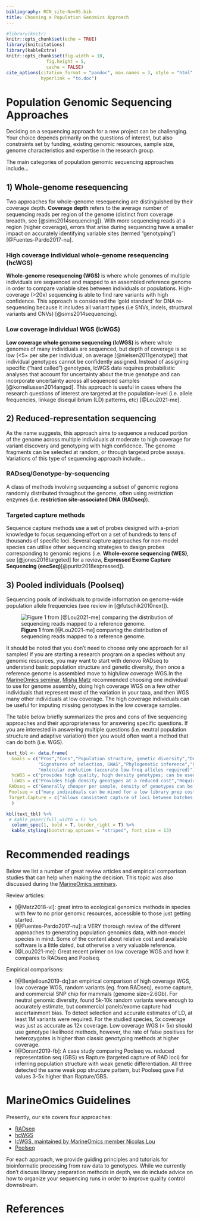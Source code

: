 ```yaml
---
bibliography: RCN_site-Nov05.bib
title: Choosing a Population Genomics Approach
---
```


```r
#library(knitr)
knitr::opts_chunk$set(echo = TRUE)
library(knitcitations)
library(kableExtra)
knitr::opts_chunk$set(fig.width = 10,
               fig.height = 5,
               cache = FALSE)
cite_options(citation_format = "pandoc", max.names = 3, style = "html",
             hyperlink = "to.doc")
```

# Population Genomic Sequencing Approaches
Deciding on a sequencing approach for a new project can be challenging. Your choice depends primarily on the questions of interest, but also constraints set by funding, existing genomic resources, sample size, genome characteristics and expertise in the research group.

The main categories of population genomic sequencing approaches include...

## 1) Whole-genome resequencing
Two approaches for whole-genome resequencing are distinguished by their coverage depth. **Coverage depth** refers to the average number of sequencing reads per region of the genome (distinct from coverage breadth, see [@sims2014sequencing]). With more sequencing reads at a region (higher coverage), errors that arise during sequencing have a smaller impact on accurately identifying variable sites (termed “genotyping”) [@Fuentes-Pardo2017-nu].

### High coverage individual whole-genome resequencing (hcWGS)  {.unlisted .unnumbered}
**Whole-genome resequencing (WGS)** is where whole genomes of multiple individuals are sequenced and mapped to an assembled reference genome in order to compare variable sites between individuals or populations.
High-coverage (>20x) sequencing is able to find rare variants with high confidence. This approach is considered the 'gold standard' for DNA re-sequencing because it includes all variant types (i.e SNVs, indels, structural variants and CNVs) [@sims2014sequencing].

### Low coverage individual WGS (lcWGS)  {.unlisted .unnumbered}
**Low coverage whole genome sequencing (lcWGS)** is where whole genomes of many individuals are sequenced, but depth of coverage is so low (<5× per site per individual, on average [@nielsen2011genotype]) that individual genotypes cannot be confidently assigned. Instead of assigning specific (“hard called") genotypes, lcWGS data requires probabilistic analyses that account for uncertainty about the true genotype and can incorporate uncertainty across all sequenced samples [@korneliussen2014angsd]. This approach is useful in cases where the research questions of interest are targeted at the population-level (i.e. allele frequencies, linkage disequilibrium (LD) patterns, etc) [@Lou2021-me].

## 2) Reduced-representation sequencing
As the name suggests, this approach aims to sequence a reduced portion of the genome across multiple individuals at moderate to high coverage for variant discovery and genotyping with high confidence. The genome fragments can be selected at random, or through targeted probe assays. Variations of this type of sequencing approach include...

### RADseq/Genotype-by-sequencing  {.unlisted .unnumbered}
A class of methods involving sequencing a subset of genomic regions randomly distributed throughout the genome, often using restriction enzymes (i.e. **restriction site-associated DNA (RADseq)**).

### Targeted capture methods  {.unlisted .unnumbered}
Sequence capture methods use a set of probes designed with a-priori knowledge to focus sequencing effort on a set of hundreds to tens of thousands of specific loci. Several capture approaches for non-model species can utilise other sequencing strategies to design probes corresponding to genomic regions (i.e. **Whole-exome sequencing (WES)**, see [@jones2016targeted] for a review, **Expressed Exome Capture Sequencing (eecSeq)**[@puritz2018expressed]).  

## 3) Pooled individuals (Poolseq)
Sequencing pools of individuals to provide information on genome-wide population allele frequencies (see review in [@futschik2010next]).


![**Figure 1** from [@Lou2021-me] comparing the distribution of sequencing reads mapped to a reference genome.](images/mec16077-fig-0001-m.jpg)



It should be noted that you don’t need to choose only one approach for all samples! If you are starting a research program on a species without any genomic resources, you may want to start with denovo RADseq to understand basic population structure and genetic diversity, then once a reference genome is assembled move to high/low coverage WGS.In the [MarineOmics seminar](https://marineomics.github.io/panels.html), [Misha Matz](https://matzlab.weebly.com/) recommended choosing one individual to use for genome assembly, doing high coverage WGS on a few other individuals that represent most of the variation in your taxa, and then WGS many other individuals at low coverage. The high coverage individuals can be useful for imputing missing genotypes in the low coverage samples.

The table below briefly summarizes the pros and cons of five sequencing approaches and their appropriateness for answering specific questions. If you are interested in answering multiple questions (i.e. neutral population structure and adaptive variation) then you would often want a method that can do both (i.e. WGS).


```r
text_tbl <- data.frame(
  Goals = c("Pros","Cons","Population structure, genetic diversity","Demography (mig. rates, pop. size through time)",
            "Signatures of selection, GWAS","Phylogenetic inference","Genetic crosses/mapping panels",
            "molecular evolution (accurate low-freq alleles required)"),
  hcWGS = c("provides high quality, high density genotypes; can be used to improve development of a reference genome","Most expensive per sample, requires a reference genome assembly, large computational resources","Great, but cheaper methods work almost as well","Great if incorporating haplotype-based methods ","Great","Computationally challenging, but good at all divergence levels ","Expensive","Best"),
  lcWGS = c("Provides high density genotypes at a reduced cost","Requires a reference, can produce false (+) heterozygotes, sensitive to batch effects, may be inappropriate to use individual SNP calls for some analyses","Good, but limited to popgen analyses based on genotype likelihoods ","Good, esp. with some high coverage samples to help with imputation","Good","Good for tree shapes but not branch lengths, good for extracting organelle sequences and cost-effective primers for species and hybrid ID studies ","Great","Poor"),
 RADseq = c("Generally cheaper per sample, density of genotypes can be tuned to fit question, does not require a reference","Only 1-5% of genome covered which limits studies on adaptive variation, de novo assembly can result in paralogs without quality control, can be hard to capture the same loci between batches","Great, esp. for many samples","Good for methods based on site frequency spectrum (eg moments), but not ideal for methods using extended haplotype or phasing info","Hotly debated, but unless your genome is way too big, WGS is the way to go","good at shallow to medium divergence levels, but need to play with filtering parameters ", "great as it allows for many invididuals","poor" ),
 Poolseq = c("many individuals can be mixed for a low library prep cost, only option for some larval studies","need higher sequencing depth so it can be more expensive than RAD (but less than other options), no info on individual genotypes (duh), requires a reference, requires some replicates to account for batch effects","good for methods that only use allele frequencies, won't work for individual based methods (eg Admixture)","active area of method development, but still not common except in cases of multiple temporal samples (cite) ","good if covering majority of the genome","would work in certain situations","maybe","poor"),
 Target.Capture = c("allows consistent capture of loci between batches, good for sequencing targeted regions across many samples","expensive to start a new project and requires reference of some kind to design baits (unless using method like eecSeq), only gives info on targeted region so can result in ascertainment bias for some analyses","ascertainment bias is likely to skew results, esp. for measures of genetic diversity","likely not appropriate due to ascertainment bias","only works for targeted regions ","an improvement over RAD as there will be less missing data among samples","poor","good if only interested in targeted regions")
  )

kbl(text_tbl) %>%
 # kable_paper(full_width = F) %>%
  column_spec(1, bold = T, border_right = T) %>%
  kable_styling(bootstrap_options = "striped", font_size = 13)

```

# Recommended readings  
Below we list a number of great review articles and empirical comparison studies that can help when making the decision. This topic was also discussed during the [MarineOmics seminars](https://marineomics.github.io/panels.html).  

Review articles:

* [@Matz2018-vl]: great intro to ecological genomics methods in species with few to no prior genomic resources, accessible to those just getting started.  
* [@Fuentes-Pardo2017-nu]: a VERY thorough review of the different approaches to generating population genomics data, with non-model species in mind. Some of the content about relative cost and available software is a little dated, but otherwise a very valuable reference.   
* [@Lou2021-me]: Great recent primer on low coverage WGS and how it compares to RADseq and Poolseq.

Empirical comparisons:  

* [@Benjelloun2019-dq]:an empirical comparison of high coverage WGS, low coverage WGS, random variants (eg. from RADseq), exome capture, and commercial SNP chip for mammals (genome size=2.6Gb). For neutral genomic diversity, found 5k-10k random variants were enough to accurately estimate, but commercial panels/exome capture had ascertainment bias. To detect selection and accurate estimates of LD, at least 1M variants were required. For the studied species, 5x coverage was just as accurate as 12x coverage. Low coverage WGS (< 5x) should use genotype likelihood methods, however, the rate of false positives for heterozygotes is higher than classic genotyping methods at higher coverage.
* [@Dorant2019-fb]:  A case study comparing Poolseq vs. reduced representation seq (GBS) vs Rapture (targeted capture of RAD loci) for inferring population structure with weak genetic differentiation. All three detected the same weak pop structure pattern, but Poolseq gave Fst values 3-5x higher than Rapture/GBS.     

# MarineOmics Guidelines
Presently, our site covers four approaches:

* [RADseq](RADseq.html)  
* [hcWGS](WGS_intro.html)
* [lcWGS, maintained by MarineOmics member Nicolas Lou](https://github.com/therkildsen-lab/genomic-data-analysis/blob/master/lcwgs_data_analysis.md)
* [Poolseq](poolseq.html)


For each approach, we provide guiding principles and tutorials for bioinformatic processing from raw data to genotypes. While we currently don't discuss library preparation methods in depth, we do include advice on how to organize your sequencing runs in order to improve quality control downstream.  


# References

